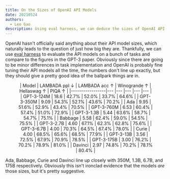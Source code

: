 ```yaml
---
title: On the Sizes of OpenAI API Models
date: 20210524
authors:
  - Leo Gao
description: Using eval harness, we can deduce the sizes of OpenAI API models from their performance.
---
```


OpenAI hasn't officially said anything about their API model sizes, which naturally leads to the question of just how big they are. Thankfully, we can use [eval harness](https://github.com/EleutherAI/lm-evaluation-harness) to evaluate the API models on a bunch of tasks and compare to the figures in the GPT-3 paper. Obviously since there are going to be minor differences in task implementation and OpenAI is probably fine tuning their API models all the time, the numbers don't line up exactly, but they should give a pretty good idea of the ballpark things are in.

<figure align="center" caption="All GPT-3 figures are from the [GPT-3 paper](https://arxiv.org/pdf/2005.14165.pdf#page=63); all API figures are computed using eval harness">
| Model | LAMBADA ppl ↓ | LAMBADA acc ↑ | Winogrande ↑ | Hellaswag ↑ | PIQA ↑ |
|-----------------|--- |--- |--- |--- |--- |
| GPT-3-124M | 18.6 | 42.7% | 52.0% | 33.7% | 64.6% |
| GPT-3-350M | 9.09 | 54.3% | 52.1% | 43.6% | 70.2% |
| Ada | 9.95 | 51.6% | 52.9% | 43.4% | 70.5% |
| GPT-3-760M | 6.53 | 60.4% | 57.4% | 51.0% | 72.9% |
| GPT-3-1.3B | 5.44 | 63.6% | 58.7% | 54.7% | 75.1% |
| Babbage | 5.58 | 62.4% | 59.0% | 54.5% | 75.5% |
| GPT-3-2.7B | 4.60 | 67.1% | 62.3% | 62.8% | 75.6% |
| GPT-3-6.7B | 4.00 | 70.3% | 64.5% | 67.4% | 78.0% |
| Curie | 4.00 | 68.5% | 65.6% | 68.5% | 77.9% |
| GPT-3-13B | 3.56 | 72.5% | 67.9% | 70.9% | 78.5% |
| GPT-3-175B | 3.00 | 76.2% | 70.2% | 78.9% | 81.0% |
| Davinci | 2.97 | 74.8% | 70.2% | 78.1% | 80.4% |

</figure>

Ada, Babbage, Curie and Davinci line up closely with 350M, 1.3B, 6.7B, and 175B respectively. Obviously this isn't ironclad evidence that the models _are_ those sizes, but it's pretty suggestive.
